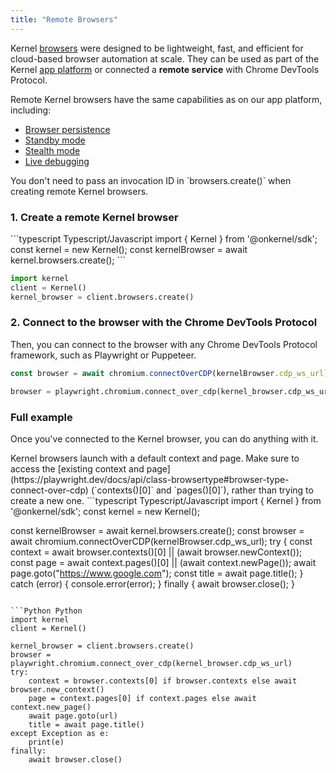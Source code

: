 ```yaml
---
title: "Remote Browsers"
---
```


Kernel [browsers](/info/unikernels) were designed to be lightweight, fast, and efficient for cloud-based browser automation at scale. They can be used as part of the Kernel [app platform](/build/develop) or connected a **remote service** with Chrome DevTools Protocol.

Remote Kernel browsers have the same capabilities as on our app platform, including:
- [Browser persistence](/launch/browser-persistence)
- [Standby mode](/launch/browser-standby)
- [Stealth mode](/launch/browser-stealth)
- [Live debugging](/observability/live-view)


<Info>
    You don't need to pass an invocation ID in `browsers.create()` when creating remote Kernel browsers.
</Info>

### 1. Create a remote Kernel browser

<CodeGroup>
```typescript Typescript/Javascript
import { Kernel } from '@onkernel/sdk';
const kernel = new Kernel();
const kernelBrowser = await kernel.browsers.create();
```

```Python Python
import kernel
client = Kernel()
kernel_browser = client.browsers.create()
```
</CodeGroup>

### 2. Connect to the browser with the Chrome DevTools Protocol

Then, you can connect to the browser with any Chrome DevTools Protocol framework, such as Playwright or Puppeteer.

<CodeGroup>

```typescript Typescript/Javascript
const browser = await chromium.connectOverCDP(kernelBrowser.cdp_ws_url);
```

```Python Python
browser = playwright.chromium.connect_over_cdp(kernel_browser.cdp_ws_url)
```
</CodeGroup>

### Full example

Once you've connected to the Kernel browser, you can do anything with it.

<Info>
    Kernel browsers launch with a default context and page. Make sure to access the [existing context and page](https://playwright.dev/docs/api/class-browsertype#browser-type-connect-over-cdp) (`contexts()[0]` and `pages()[0]`), rather than trying to create a new one.
</Info>

<CodeGroup>
```typescript Typescript/Javascript
import { Kernel } from '@onkernel/sdk';
const kernel = new Kernel();

const kernelBrowser = await kernel.browsers.create();
const browser = await chromium.connectOverCDP(kernelBrowser.cdp_ws_url);
try {
    const context = await browser.contexts()[0] || (await browser.newContext());
    const page = await context.pages()[0] || (await context.newPage());
    await page.goto("https://www.google.com");
    const title = await page.title();
} catch (error) {
    console.error(error);
} finally {
    await browser.close();
}
```

```Python Python
import kernel
client = Kernel()

kernel_browser = client.browsers.create()
browser = playwright.chromium.connect_over_cdp(kernel_browser.cdp_ws_url)
try:
    context = browser.contexts[0] if browser.contexts else await browser.new_context()
    page = context.pages[0] if context.pages else await context.new_page()
    await page.goto(url)
    title = await page.title()
except Exception as e:
    print(e)
finally:
    await browser.close()
```
</CodeGroup>